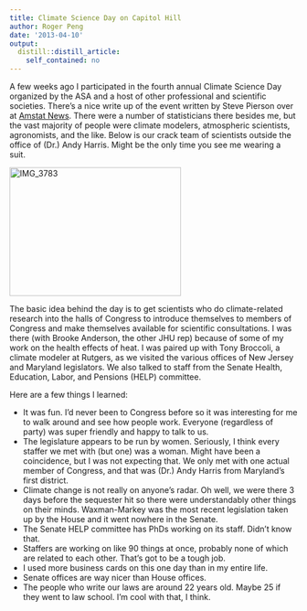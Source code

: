 ```yaml
---
title: Climate Science Day on Capitol Hill
author: Roger Peng
date: '2013-04-10'
output:
  distill::distill_article:
    self_contained: no
---
```


A few weeks ago I participated in the fourth annual Climate Science Day organized by the ASA and a host of other professional and scientific societies. There's a nice write up of the event written by Steve Pierson over at [Amstat News](http://magazine.amstat.org/blog/2013/04/01/csdapril2013/). There were a number of statisticians there besides me, but the vast majority of people were climate modelers, atmospheric scientists, agronomists, and the like. Below is our crack team of scientists outside the office of (Dr.) Andy Harris. Might be the only time you see me wearing a suit.

<img class="alignright size-medium wp-image-1149" alt="IMG_3783" src="http://simplystatistics.org/wp-content/uploads/2013/04/IMG_3783-300x225.jpg" width="300" height="225" srcset="http://simplystatistics.org/wp-content/uploads/2013/04/IMG_3783-300x225.jpg 300w, http://simplystatistics.org/wp-content/uploads/2013/04/IMG_3783-1024x768.jpg 1024w" sizes="(max-width: 300px) 100vw, 300px" />

The basic idea behind the day is to get scientists who do climate-related research into the halls of Congress to introduce themselves to members of Congress and make themselves available for scientific consultations. I was there (with Brooke Anderson, the other JHU rep) because of some of my work on the health effects of heat. I was paired up with Tony Broccoli, a climate modeler at Rutgers, as we visited the various offices of New Jersey and Maryland legislators. We also talked to staff from the Senate Health, Education, Labor, and Pensions (HELP) committee.

Here are a few things I learned:

  * It was fun. I'd never been to Congress before so it was interesting for me to walk around and see how people work. Everyone (regardless of party) was super friendly and happy to talk to us.
  * The legislature appears to be run by women. Seriously, I think every staffer we met with (but one) was a woman. Might have been a coincidence, but I was not expecting that. We only met with one actual member of Congress, and that was (Dr.) Andy Harris from Maryland's first district.
  * Climate change is not really on anyone's radar. Oh well, we were there 3 days before the sequester hit so there were understandably other things on their minds. Waxman-Markey was the most recent legislation taken up by the House and it went nowhere in the Senate.
  * The Senate HELP committee has PhDs working on its staff. Didn't know that.
  * Staffers are working on like 90 things at once, probably none of which are related to each other. That's got to be a tough job.
  * I used more business cards on this one day than in my entire life.
  * Senate offices are way nicer than House offices.
  * The people who write our laws are around 22 years old. Maybe 25 if they went to law school. I'm cool with that, I think.
